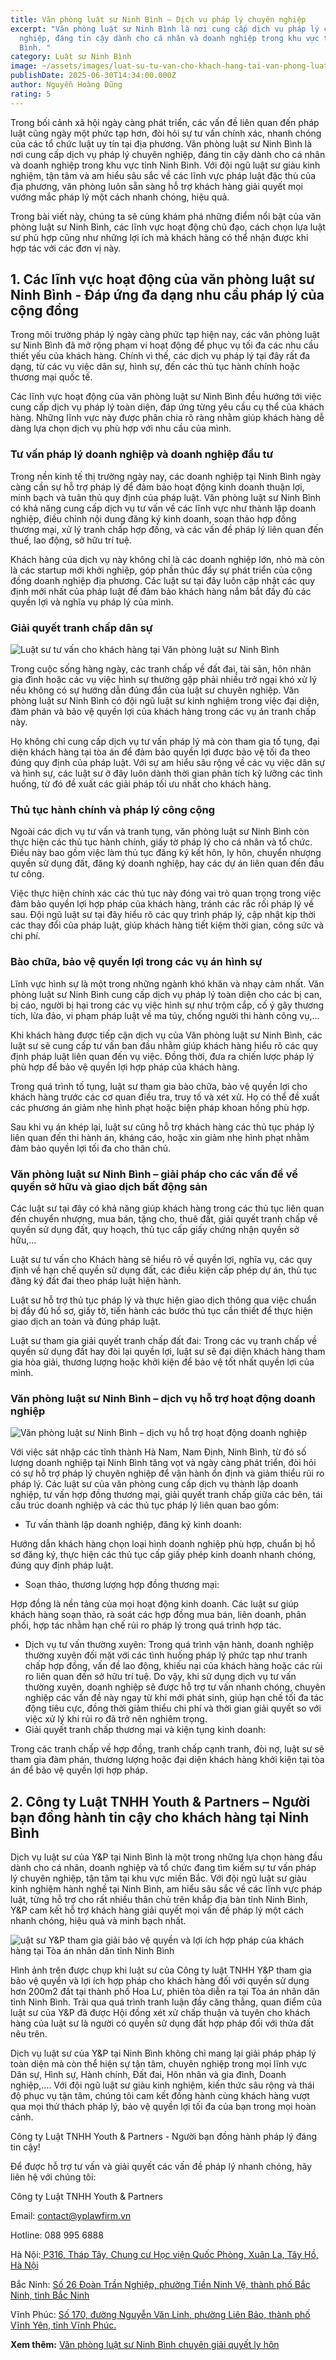 ```yaml
---
title: Văn phòng luật sư Ninh Bình – Dịch vụ pháp lý chuyên nghiệp
excerpt: "Văn phòng luật sư Ninh Bình là nơi cung cấp dịch vụ pháp lý chuyên
  nghiệp, đáng tin cậy dành cho cá nhân và doanh nghiệp trong khu vực tỉnh Ninh
  Bình. "
category: Luật sư Ninh Bình
image: ~/assets/images/luat-su-tu-van-cho-khach-hang-tai-van-phong-luat-su-ninh-binh.png
publishDate: 2025-06-30T14:34:00.000Z
author: Nguyễn Hoàng Dũng
rating: 5
---
```

Trong bối cảnh xã hội ngày càng phát triển, các vấn đề liên quan đến pháp luật cũng ngày một phức tạp hơn, đòi hỏi sự tư vấn chính xác, nhanh chóng của các tổ chức luật uy tín tại địa phương. Văn phòng luật sư Ninh Bình là nơi cung cấp dịch vụ pháp lý chuyên nghiệp, đáng tin cậy dành cho cá nhân và doanh nghiệp trong khu vực tỉnh Ninh Bình. Với đội ngũ luật sư giàu kinh nghiệm, tận tâm và am hiểu sâu sắc về các lĩnh vực pháp luật đặc thù của địa phương, văn phòng luôn sẵn sàng hỗ trợ khách hàng giải quyết mọi vướng mắc pháp lý một cách nhanh chóng, hiệu quả.

Trong bài viết này, chúng ta sẽ cùng khám phá những điểm nổi bật của văn phòng luật sư Ninh Bình, các lĩnh vực hoạt động chủ đạo, cách chọn lựa luật sư phù hợp cũng như những lợi ích mà khách hàng có thể nhận được khi hợp tác với các đơn vị này.

## 1. Các lĩnh vực hoạt động của văn phòng luật sư Ninh Bình - Đáp ứng đa dạng nhu cầu pháp lý của cộng đồng

Trong môi trường pháp lý ngày càng phức tạp hiện nay, các văn phòng luật sư Ninh Bình đã mở rộng phạm vi hoạt động để phục vụ tối đa các nhu cầu thiết yếu của khách hàng. Chính vì thế, các dịch vụ pháp lý tại đây rất đa dạng, từ các vụ việc dân sự, hình sự, đến các thủ tục hành chính hoặc thương mại quốc tế.

Các lĩnh vực hoạt động của văn phòng luật sư Ninh Bình đều hướng tới việc cung cấp dịch vụ pháp lý toàn diện, đáp ứng từng yêu cầu cụ thể của khách hàng. Những lĩnh vực này được phân chia rõ ràng nhằm giúp khách hàng dễ dàng lựa chọn dịch vụ phù hợp với nhu cầu của mình.

### Tư vấn pháp lý doanh nghiệp và doanh nghiệp đầu tư

Trong nền kinh tế thị trường ngày nay, các doanh nghiệp tại Ninh Bình ngày càng cần sự hỗ trợ pháp lý để đảm bảo hoạt động kinh doanh thuận lợi, minh bạch và tuân thủ quy định của pháp luật. Văn phòng luật sư Ninh Bình có khả năng cung cấp dịch vụ tư vấn về các lĩnh vực như thành lập doanh nghiệp, điều chỉnh nội dung đăng ký kinh doanh, soạn thảo hợp đồng thương mại, xử lý tranh chấp hợp đồng, và các vấn đề pháp lý liên quan đến thuế, lao động, sở hữu trí tuệ.

Khách hàng của dịch vụ này không chỉ là các doanh nghiệp lớn, nhỏ mà còn là các startup mới khởi nghiệp, góp phần thúc đẩy sự phát triển của cộng đồng doanh nghiệp địa phương. Các luật sư tại đây luôn cập nhật các quy định mới nhất của pháp luật để đảm bảo khách hàng nắm bắt đầy đủ các quyền lợi và nghĩa vụ pháp lý của mình.

### Giải quyết tranh chấp dân sự

![Luật sư tư vấn cho khách hàng tại Văn phòng luật sư Ninh Bình](~/assets/images/luat-su-tu-van-cho-khach-hang-tai-van-phong-luat-su-ninh-binh.png "Luật sư tư vấn cho khách hàng tại Văn phòng luật sư Ninh Bình")

Trong cuộc sống hàng ngày, các tranh chấp về đất đai, tài sản, hôn nhân gia đình hoặc các vụ việc hình sự thường gặp phải nhiều trở ngại khó xử lý nếu không có sự hướng dẫn đúng đắn của luật sư chuyên nghiệp. Văn phòng luật sư Ninh Bình có đội ngũ luật sư kinh nghiệm trong việc đại diện, đàm phán và bảo vệ quyền lợi của khách hàng trong các vụ án tranh chấp này.

Họ không chỉ cung cấp dịch vụ tư vấn pháp lý mà còn tham gia tố tụng, đại diện khách hàng tại tòa án để đảm bảo quyền lợi được bảo vệ tối đa theo đúng quy định của pháp luật. Với sự am hiểu sâu rộng về các vụ việc dân sự và hình sự, các luật sư ở đây luôn dành thời gian phân tích kỹ lưỡng các tình huống, từ đó đề xuất các giải pháp tối ưu nhất cho khách hàng.

### Thủ tục hành chính và pháp lý công cộng

Ngoài các dịch vụ tư vấn và tranh tụng, văn phòng luật sư Ninh Bình còn thực hiện các thủ tục hành chính, giấy tờ pháp lý cho cá nhân và tổ chức. Điều này bao gồm việc làm thủ tục đăng ký kết hôn, ly hôn, chuyển nhượng quyền sử dụng đất, đăng ký doanh nghiệp, hay các dự án liên quan đến đầu tư công.

Việc thực hiện chính xác các thủ tục này đóng vai trò quan trọng trong việc đảm bảo quyền lợi hợp pháp của khách hàng, tránh các rắc rối pháp lý về sau. Đội ngũ luật sư tại đây hiểu rõ các quy trình pháp lý, cập nhật kịp thời các thay đổi của pháp luật, giúp khách hàng tiết kiệm thời gian, công sức và chi phí.

### Bào chữa, bảo vệ quyền lợi trong các vụ án hình sự

Lĩnh vực hình sự là một trong những ngành khó khăn và nhạy cảm nhất. Văn phòng luật sư Ninh Bình cung cấp dịch vụ pháp lý toàn diện cho các bị can, bị cáo, người bị hại trong các vụ việc hình sự như trộm cắp, cố ý gây thương tích, lừa đảo, vi phạm pháp luật về ma túy, chống người thi hành công vụ,...

Khi khách hàng được tiếp cận dịch vụ của Văn phòng luật sư Ninh Bình, các luật sư sẽ cung cấp tư vấn ban đầu nhằm giúp khách hàng hiểu rõ các quy định pháp luật liên quan đến vụ việc. Đồng thời, đưa ra chiến lược pháp lý phù hợp để bảo vệ quyền lợi hợp pháp của khách hàng.

Trong quá trình tố tụng, luật sư tham gia bào chữa, bảo vệ quyền lợi cho khách hàng trước các cơ quan điều tra, truy tố và xét xử. Họ có thể đề xuất các phương án giảm nhẹ hình phạt hoặc biện pháp khoan hồng phù hợp.

Sau khi vụ án khép lại, luật sư cũng hỗ trợ khách hàng các thủ tục pháp lý liên quan đến thi hành án, kháng cáo, hoặc xin giảm nhẹ hình phạt nhằm đảm bảo quyền lợi tối đa cho thân chủ.

### Văn phòng luật sư Ninh Bình – giải pháp cho các vấn đề về quyền sở hữu và giao dịch bất động sản

Các luật sư tại đây có khả năng giúp khách hàng trong các thủ tục liên quan đến chuyển nhượng, mua bán, tặng cho, thuê đất, giải quyết tranh chấp về quyền sử dụng đất, quy hoạch, thủ tục cấp giấy chứng nhận quyền sở hữu,…

Luật sư tư vấn cho Khách hàng sẽ hiểu rõ về quyền lợi, nghĩa vụ, các quy định về hạn chế quyền sử dụng đất, các điều kiện cấp phép dự án, thủ tục đăng ký đất đai theo pháp luật hiện hành.

Luật sư hỗ trợ thủ tục pháp lý và thực hiện giao dịch thông qua việc chuẩn bị đầy đủ hồ sơ, giấy tờ, tiến hành các bước thủ tục cần thiết để thực hiện giao dịch an toàn và đúng pháp luật.

Luật sư tham gia giải quyết tranh chấp đất đai: Trong các vụ tranh chấp về quyền sử dụng đất hay đòi lại quyền lợi, luật sư sẽ đại diện khách hàng tham gia hòa giải, thương lượng hoặc khởi kiện để bảo vệ tốt nhất quyền lợi của mình.

### Văn phòng luật sư Ninh Bình – dịch vụ hỗ trợ hoạt động doanh nghiệp

![Văn phòng luật sư Ninh Bình – dịch vụ hỗ trợ hoạt động doanh nghiệp](~/assets/images/van-phong-luat-su-ninh-binh-dich-vu-ho-tro-hoat-dong-doanh-nghiep.png "Văn phòng luật sư Ninh Bình – dịch vụ hỗ trợ hoạt động doanh nghiệp")

Với việc sát nhập các tỉnh thành Hà Nam, Nam Định, Ninh Bình, từ đó số lượng doanh nghiệp tại Ninh Bình tăng vọt và ngày càng phát triển, đòi hỏi có sự hỗ trợ pháp lý chuyên nghiệp để vận hành ổn định và giảm thiểu rủi ro pháp lý. Các luật sư của văn phòng cung cấp dịch vụ thành lập doanh nghiệp, tư vấn hợp đồng thương mại, giải quyết tranh chấp giữa các bên, tái cấu trúc doanh nghiệp và các thủ tục pháp lý liên quan bao gồm:

* Tư vấn thành lập doanh nghiệp, đăng ký kinh doanh:

Hướng dẫn khách hàng chọn loại hình doanh nghiệp phù hợp, chuẩn bị hồ sơ đăng ký, thực hiện các thủ tục cấp giấy phép kinh doanh nhanh chóng, đúng quy định pháp luật.

* Soạn thảo, thương lượng hợp đồng thương mại:

Hợp đồng là nền tảng của mọi hoạt động kinh doanh. Các luật sư giúp khách hàng soạn thảo, rà soát các hợp đồng mua bán, liên doanh, phân phối, hợp tác nhằm hạn chế rủi ro pháp lý trong quá trình hợp tác.

* Dịch vụ tư vấn thường xuyên: Trong quá trình vận hành, doanh nghiệp thường xuyên đối mặt với các tình huống pháp lý phức tạp như tranh chấp hợp đồng, vấn đề lao động, khiếu nại của khách hàng hoặc các rủi ro liên quan đến sở hữu trí tuệ. Do vậy, khi sử dụng dịch vụ tư vấn thường xuyên, doanh nghiệp sẽ được hỗ trợ tư vấn nhanh chóng, chuyên nghiệp các vấn đề này ngay từ khi mới phát sinh, giúp hạn chế tối đa tác động tiêu cực, đồng thời giảm thiểu chi phí và thời gian giải quyết so với việc xử lý khi rủi ro đã trở nên nghiêm trọng.
* Giải quyết tranh chấp thương mại và kiện tụng kinh doanh:

Trong các tranh chấp về hợp đồng, tranh chấp cạnh tranh, đòi nợ, luật sư sẽ tham gia đàm phán, thương lượng hoặc đại diện khách hàng khởi kiện tại tòa án để bảo vệ quyền lợi hợp pháp.

## 2. Công ty Luật TNHH Youth & Partners – Người bạn đồng hành tin cậy cho khách hàng tại Ninh Bình

Dịch vụ luật sư của Y&P tại Ninh Bình là một trong những lựa chọn hàng đầu dành cho cá nhân, doanh nghiệp và tổ chức đang tìm kiếm sự tư vấn pháp lý chuyên nghiệp, tận tâm tại khu vực miền Bắc. Với đội ngũ luật sư giàu kinh nghiệm hành nghề tại Ninh Bình, am hiểu sâu sắc về các lĩnh vực pháp luật, từng hỗ trợ cho rất nhiều thân chủ trên khắp địa bàn tỉnh Ninh Bình, Y&P cam kết hỗ trợ khách hàng giải quyết mọi vấn đề pháp lý một cách nhanh chóng, hiệu quả và minh bạch nhất.

![uật sư Y&P tham gia giải bảo vệ quyền và lợi ích hợp pháp của khách hàng tại Tòa án nhân dân tỉnh Ninh Bình](~/assets/images/luat-su-yp-tham-gia-bao-ve-quyen-va-loi-ich-hop-phap-cua-khach-hang-tai-toa-an-nhan-dan-tinh-ninh-binh.png "uật sư Y&P tham gia giải bảo vệ quyền và lợi ích hợp pháp của khách hàng tại Tòa án nhân dân tỉnh Ninh Bình")

 Hình ảnh trên được chụp khi luật sư của Công ty luật TNHH Y&P tham gia bảo vệ quyền và lợi ích hợp pháp cho khách hàng đối với quyền sử dụng hơn 200m2 đất tại thành phố Hoa Lư, phiên tòa diễn ra tại Tòa án nhân dân tỉnh Ninh Bình. Trải qua quá trình tranh luận đầy căng thẳng, quan điểm của luật sư của Y&P đã được Hội đồng xét xử chấp thuận và tuyên cho khách hàng của luật sư là người có quyền sử dụng đất hợp pháp đối với thửa đất nêu trên.

Dịch vụ luật sư của Y&P tại Ninh Bình không chỉ mang lại giải pháp pháp lý toàn diện mà còn thể hiện sự tận tâm, chuyên nghiệp trong mọi lĩnh vực Dân sự, Hình sự, Hành chính, Đất đai, Hôn nhân và gia đình, Doanh nghiệp,…. Với đội ngũ luật sư giàu kinh nghiệm, kiến thức sâu rộng và thái độ phục vụ tận tâm, chúng tôi cam kết đồng hành cùng khách hàng vượt qua mọi thử thách pháp lý, bảo vệ quyền lợi tối đa của bạn trong mọi hoàn cảnh.

 Công ty Luật TNHH Youth & Partners - Người bạn đồng hành pháp lý đáng tin cậy!

Để được hỗ trợ tư vấn và giải quyết các vấn đề pháp lý nhanh chóng, hãy liên hệ với chúng tôi:

Công ty Luật TNHH Youth & Partners

Email: contact@yplawfirm.vn

Hotline: 088 995 6888

Hà Nội:[ P316, Tháp Tây, Chung cư Học viện Quốc Phòng, Xuân La, Tây Hồ, Hà Nội](https://goo.gl/maps/3mxawLHAppA5zsPx9)

Bắc Ninh: [Số 26 Đoàn Trần Nghiệp, phường Tiền Ninh Vệ, thành phố Bắc Ninh, tỉnh Bắc Ninh](https://maps.app.goo.gl/P4NuPt4E7Nu14bGi8)

Vĩnh Phúc: [Số 170, đường Nguyễn Văn Linh, phường Liên Bảo, thành phố Vĩnh Yên, tỉnh Vĩnh Phúc.](https://maps.app.goo.gl/zMwf7NAymT1EZXos7)

**Xem thêm:** [Văn phòng luật sư Ninh Bình chuyên giải quyết ly hôn](https://yplawfirm.vn/tin-tuc/van-phong-luat-su-ninh-binh-chuyen-giai-quyet-ly-hon)

[](https://yplawfirm.vn/tin-tuc/van-phong-luat-su-ninh-binh-chuyen-giai-quyet-ly-hon)

